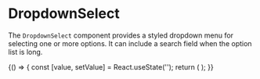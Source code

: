 
<Meta title="Molecules/DropdownSelect" of={DropdownSelect} />

# DropdownSelect

The `DropdownSelect` component provides a styled dropdown menu for selecting one or more options. It can include a search field when the option list is long.

<Canvas>
  <Story name="Example">
    {() => {
      const [value, setValue] = React.useState('');
      return (
        <DropdownSelect
          options={["S", "M", "L", "XL"]}
          selected={value}
          onChange={setValue}
          placeholder="Seleccione"
        />
      );
    }}
  </Story>
</Canvas>

<ArgsTable of={DropdownSelect} />

